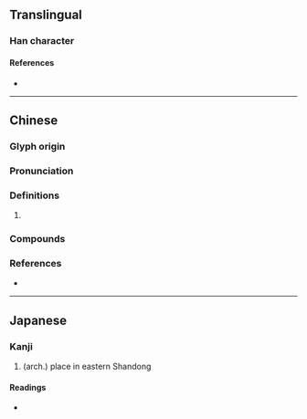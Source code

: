 {{also|玡}}
{{character info}}
==Translingual==

===Han character===
{{Han char|rn=96|rad=玉|as=07|sn=11|four=17127|canj=MGMHL|ids=⿰𤣩邪}}

====References====
* {{Han ref|kx=0733.090|dkj=21018|dj=1146.010|hdz=21110.090|uh=740A|ud=29706|bh=B278|bd=45688}}

----

==Chinese==
{{zh-forms}}

===Glyph origin===
{{Han compound|玉|邪|c1=s|c2=p|t1=jade|ls=psc|no_och2=y}}

===Pronunciation===
{{zh-pron
|m=琊
|c=ngaa4,je4
|cat=
}}

===Definitions===
{{zh-hanzi}}

# {{zh-only|瑯琊}}

===Compounds===
{{zh-der|瑯琊|瑯琊山}}

===References===
* {{R:yue:mfccd}}

----

==Japanese==

===Kanji===
{{ja-kanji|grade=|rs=玉07}}

# (arch.) place in eastern Shandong

====Readings====
* {{ja-readings|on=[[や]] (ya)|kun=|nanori=}}